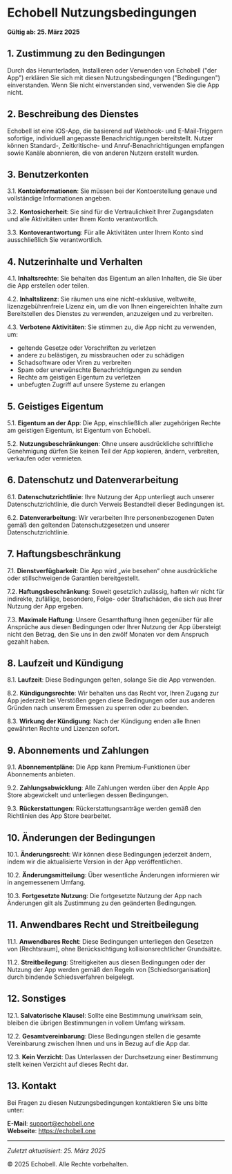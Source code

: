 # Echobell Nutzungsbedingungen

**Gültig ab: 25. März 2025**

## 1. Zustimmung zu den Bedingungen

Durch das Herunterladen, Installieren oder Verwenden von Echobell ("der App") erklären Sie sich mit diesen Nutzungsbedingungen ("Bedingungen") einverstanden. Wenn Sie nicht einverstanden sind, verwenden Sie die App nicht.

## 2. Beschreibung des Dienstes

Echobell ist eine iOS-App, die basierend auf Webhook- und E-Mail-Triggern sofortige, individuell angepasste Benachrichtigungen bereitstellt. Nutzer können Standard-, Zeitkritische- und Anruf-Benachrichtigungen empfangen sowie Kanäle abonnieren, die von anderen Nutzern erstellt wurden.

## 3. Benutzerkonten

3.1. **Kontoinformationen**: Sie müssen bei der Kontoerstellung genaue und vollständige Informationen angeben.

3.2. **Kontosicherheit**: Sie sind für die Vertraulichkeit Ihrer Zugangsdaten und alle Aktivitäten unter Ihrem Konto verantwortlich.

3.3. **Kontoverantwortung**: Für alle Aktivitäten unter Ihrem Konto sind ausschließlich Sie verantwortlich.

## 4. Nutzerinhalte und Verhalten

4.1. **Inhaltsrechte**: Sie behalten das Eigentum an allen Inhalten, die Sie über die App erstellen oder teilen.

4.2. **Inhaltslizenz**: Sie räumen uns eine nicht-exklusive, weltweite, lizenzgebührenfreie Lizenz ein, um die von Ihnen eingereichten Inhalte zum Bereitstellen des Dienstes zu verwenden, anzuzeigen und zu verbreiten.

4.3. **Verbotene Aktivitäten**: Sie stimmen zu, die App nicht zu verwenden, um:

- geltende Gesetze oder Vorschriften zu verletzen
- andere zu belästigen, zu missbrauchen oder zu schädigen
- Schadsoftware oder Viren zu verbreiten
- Spam oder unerwünschte Benachrichtigungen zu senden
- Rechte am geistigen Eigentum zu verletzen
- unbefugten Zugriff auf unsere Systeme zu erlangen

## 5. Geistiges Eigentum

5.1. **Eigentum an der App**: Die App, einschließlich aller zugehörigen Rechte am geistigen Eigentum, ist Eigentum von Echobell.

5.2. **Nutzungsbeschränkungen**: Ohne unsere ausdrückliche schriftliche Genehmigung dürfen Sie keinen Teil der App kopieren, ändern, verbreiten, verkaufen oder vermieten.

## 6. Datenschutz und Datenverarbeitung

6.1. **Datenschutzrichtlinie**: Ihre Nutzung der App unterliegt auch unserer Datenschutzrichtlinie, die durch Verweis Bestandteil dieser Bedingungen ist.

6.2. **Datenverarbeitung**: Wir verarbeiten Ihre personenbezogenen Daten gemäß den geltenden Datenschutzgesetzen und unserer Datenschutzrichtlinie.

## 7. Haftungsbeschränkung

7.1. **Dienstverfügbarkeit**: Die App wird „wie besehen“ ohne ausdrückliche oder stillschweigende Garantien bereitgestellt.

7.2. **Haftungsbeschränkung**: Soweit gesetzlich zulässig, haften wir nicht für indirekte, zufällige, besondere, Folge- oder Strafschäden, die sich aus Ihrer Nutzung der App ergeben.

7.3. **Maximale Haftung**: Unsere Gesamthaftung Ihnen gegenüber für alle Ansprüche aus diesen Bedingungen oder Ihrer Nutzung der App übersteigt nicht den Betrag, den Sie uns in den zwölf Monaten vor dem Anspruch gezahlt haben.

## 8. Laufzeit und Kündigung

8.1. **Laufzeit**: Diese Bedingungen gelten, solange Sie die App verwenden.

8.2. **Kündigungsrechte**: Wir behalten uns das Recht vor, Ihren Zugang zur App jederzeit bei Verstößen gegen diese Bedingungen oder aus anderen Gründen nach unserem Ermessen zu sperren oder zu beenden.

8.3. **Wirkung der Kündigung**: Nach der Kündigung enden alle Ihnen gewährten Rechte und Lizenzen sofort.

## 9. Abonnements und Zahlungen

9.1. **Abonnementpläne**: Die App kann Premium-Funktionen über Abonnements anbieten.

9.2. **Zahlungsabwicklung**: Alle Zahlungen werden über den Apple App Store abgewickelt und unterliegen dessen Bedingungen.

9.3. **Rückerstattungen**: Rückerstattungsanträge werden gemäß den Richtlinien des App Store bearbeitet.

## 10. Änderungen der Bedingungen

10.1. **Änderungsrecht**: Wir können diese Bedingungen jederzeit ändern, indem wir die aktualisierte Version in der App veröffentlichen.

10.2. **Änderungsmitteilung**: Über wesentliche Änderungen informieren wir in angemessenem Umfang.

10.3. **Fortgesetzte Nutzung**: Die fortgesetzte Nutzung der App nach Änderungen gilt als Zustimmung zu den geänderten Bedingungen.

## 11. Anwendbares Recht und Streitbeilegung

11.1. **Anwendbares Recht**: Diese Bedingungen unterliegen den Gesetzen von [Rechtsraum], ohne Berücksichtigung kollisionsrechtlicher Grundsätze.

11.2. **Streitbeilegung**: Streitigkeiten aus diesen Bedingungen oder der Nutzung der App werden gemäß den Regeln von [Schiedsorganisation] durch bindende Schiedsverfahren beigelegt.

## 12. Sonstiges

12.1. **Salvatorische Klausel**: Sollte eine Bestimmung unwirksam sein, bleiben die übrigen Bestimmungen in vollem Umfang wirksam.

12.2. **Gesamtvereinbarung**: Diese Bedingungen stellen die gesamte Vereinbarung zwischen Ihnen und uns in Bezug auf die App dar.

12.3. **Kein Verzicht**: Das Unterlassen der Durchsetzung einer Bestimmung stellt keinen Verzicht auf dieses Recht dar.

## 13. Kontakt

Bei Fragen zu diesen Nutzungsbedingungen kontaktieren Sie uns bitte unter:

**E-Mail**: support@echobell.one  
**Webseite**: https://echobell.one

---

_Zuletzt aktualisiert: 25. März 2025_

© 2025 Echobell. Alle Rechte vorbehalten.
